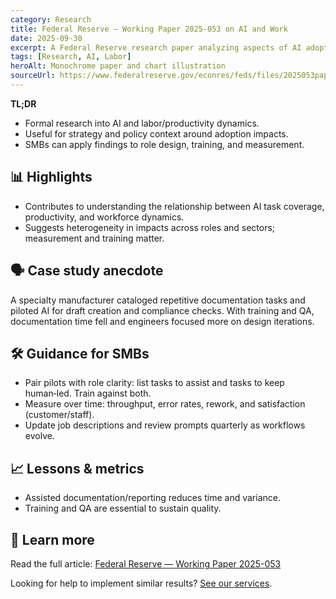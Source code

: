 ```yaml
---
category: Research
title: Federal Reserve — Working Paper 2025-053 on AI and Work
date: 2025-09-30
excerpt: A Federal Reserve research paper analyzing aspects of AI adoption and workplace outcomes.
tags: [Research, AI, Labor]
heroAlt: Monochrome paper and chart illustration
sourceUrl: https://www.federalreserve.gov/econres/feds/files/2025053pap.pdf
---
```


**TL;DR**

- Formal research into AI and labor/productivity dynamics.
- Useful for strategy and policy context around adoption impacts.
- SMBs can apply findings to role design, training, and measurement.

## 📊 Highlights

- Contributes to understanding the relationship between AI task coverage, productivity, and workforce dynamics.
- Suggests heterogeneity in impacts across roles and sectors; measurement and training matter.

## 🗣 Case study anecdote

A specialty manufacturer cataloged repetitive documentation tasks and piloted AI for draft creation and compliance checks. With training and QA, documentation time fell and engineers focused more on design iterations.

## 🛠 Guidance for SMBs

- Pair pilots with role clarity: list tasks to assist and tasks to keep human‑led. Train against both.
- Measure over time: throughput, error rates, rework, and satisfaction (customer/staff).
- Update job descriptions and review prompts quarterly as workflows evolve.

## 📈 Lessons & metrics

- Assisted documentation/reporting reduces time and variance.
- Training and QA are essential to sustain quality.

## 🔗 Learn more

Read the full article: <a href="https://www.federalreserve.gov/econres/feds/files/2025053pap.pdf" target="_blank" rel="noopener noreferrer">Federal Reserve — Working Paper 2025-053</a>

Looking for help to implement similar results? <a href="/services">See our services</a>.
